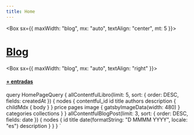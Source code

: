 ```yaml
---
title: Home
---
```




<Indexcover />
<Box sx={{ maxWidth: "blog", mx: "auto", textAlign: "center", mt: 5 }}>


</Box>

<Carousel />

<Box sx={{ maxWidth: "blog", mx: "auto", textAlign: "center", mt: 5 }}>

<Divider />

# [Blog](/blog)

</Box>

<PostListA1 posts={props.data.allContentfulBlogPost.nodes} />

<Box sx={{ maxWidth: "blog", mx: "auto", textAlign: "right" }}>

#### [+ entradas](/blog)

<Divider />

</Box>

  query HomePageQuery {
    allContentfulLibro(limit: 5, sort: { order: DESC, fields: createdAt }) {
      nodes {
        contentful_id
        id
        title
        authors
        description {
          childMdx {
            body
          }
        }
        price
        pages
        image {
          gatsbyImageData(width: 480)
        }
        categories
        collections
      }
    }
    allContentfulBlogPost(limit: 3, sort: { order: DESC, fields: date }) {
      nodes {
        id
        title
        date(formatString: "D MMMM YYYY", locale: "es")
        description
      }
    }
  }
`
